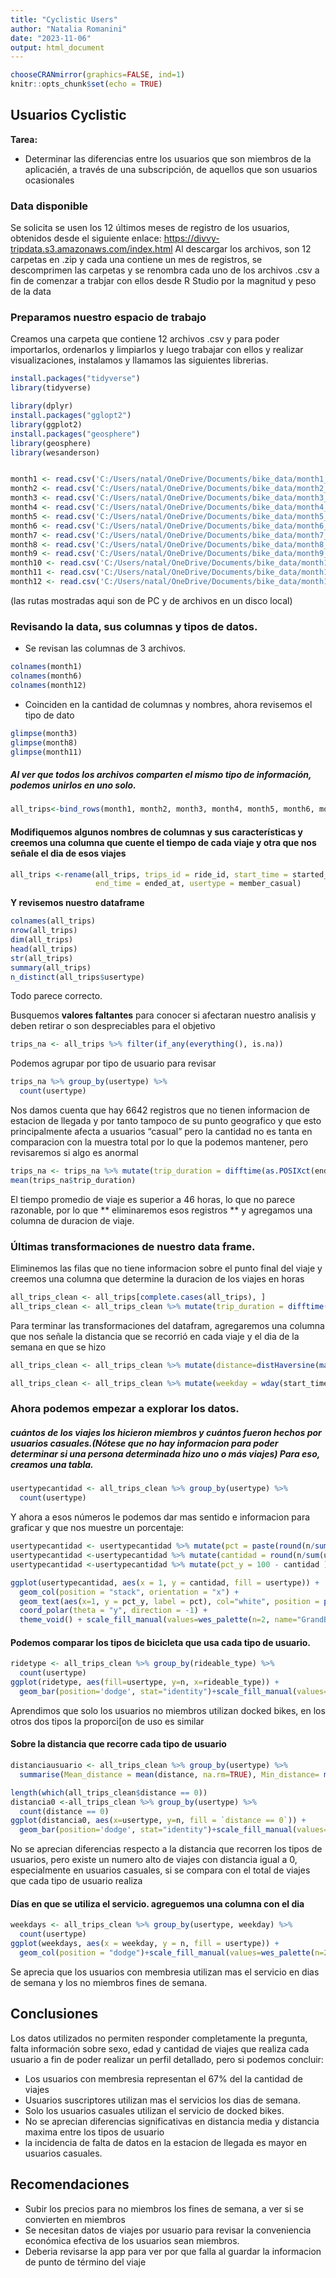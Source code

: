 ```yaml
---
title: "Cyclistic Users"
author: "Natalia Romanini"
date: "2023-11-06"
output: html_document
---
```


```r
chooseCRANmirror(graphics=FALSE, ind=1)
knitr::opts_chunk$set(echo = TRUE)
```

## Usuarios Cyclistic
**Tarea:** 

* Determinar las diferencias entre los usuarios que son miembros de la aplicacién, a       través de una subscripción, de aquellos que son usuarios ocasionales

### Data disponible

Se solicita se usen los 12 últimos meses de registro de los usuarios, obtenidos desde el siguiente enlace: <https://divvy-tripdata.s3.amazonaws.com/index.html>
Al descargar los archivos, son 12 carpetas en .zip y cada una contiene un mes de registros, se descomprimen las carpetas y se renombra cada uno de los archivos .csv a fin de comenzar a trabjar con ellos desde R Studio por la magnitud y peso de la data

### Preparamos nuestro espacio de trabajo

Creamos una carpeta que contiene 12 archivos .csv y para poder importarlos, ordenarlos y limpiarlos y luego trabajar con ellos y realizar visualizaciones, instalamos y llamamos las siguientes librerias. 
```r
install.packages("tidyverse")
library(tidyverse)

library(dplyr)
install.packages("gglopt2")
library(ggplot2)
install.packages("geosphere")
library(geosphere)
library(wesanderson)


month1 <- read.csv('C:/Users/natal/OneDrive/Documents/bike_data/month1_oct2022.csv')
month2 <- read.csv('C:/Users/natal/OneDrive/Documents/bike_data/month2_nov2022.csv')
month3 <- read.csv('C:/Users/natal/OneDrive/Documents/bike_data/month3_dic2022.csv')
month4 <- read.csv('C:/Users/natal/OneDrive/Documents/bike_data/month4_ene2023.csv')
month5 <- read.csv('C:/Users/natal/OneDrive/Documents/bike_data/month5_feb2023.csv')
month6 <- read.csv('C:/Users/natal/OneDrive/Documents/bike_data/month6_mar2023.csv')
month7 <- read.csv('C:/Users/natal/OneDrive/Documents/bike_data/month7_abr2023.csv')
month8 <- read.csv('C:/Users/natal/OneDrive/Documents/bike_data/month8_may2023.csv')
month9 <- read.csv('C:/Users/natal/OneDrive/Documents/bike_data/month9_jun2023.csv')
month10 <- read.csv('C:/Users/natal/OneDrive/Documents/bike_data/month10_jul2023.csv')
month11 <- read.csv('C:/Users/natal/OneDrive/Documents/bike_data/month11_ago2023.csv')
month12 <- read.csv('C:/Users/natal/OneDrive/Documents/bike_data/month12_sep2023.csv')
```
(las rutas mostradas aqui son de PC y de archivos en un disco local)

### Revisando la data, sus columnas y tipos de datos.

* Se revisan las columnas de 3 archivos.
```r
colnames(month1)
colnames(month6)
colnames(month12)
```

* Coinciden en la cantidad de columnas y nombres, ahora revisemos el tipo de dato
```r
glimpse(month3)
glimpse(month8)
glimpse(month11)
```
 
##### Al ver que todos los archivos comparten el mismo tipo de información, podemos unirlos en uno solo.

```r
all_trips<-bind_rows(month1, month2, month3, month4, month5, month6, month7, month8, month9, month10, month11, month12)
```

#### Modifiquemos algunos nombres de columnas y sus características y creemos una columna que cuente el tiempo de cada viaje y otra que nos señale el dia de esos viajes
```r
all_trips <-rename(all_trips, trips_id = ride_id, start_time = started_at, 
                   end_time = ended_at, usertype = member_casual)


```
**Y revisemos nuestro dataframe **
```r
colnames(all_trips) 
nrow(all_trips) 
dim(all_trips)  
head(all_trips)  
str(all_trips)  
summary(all_trips)  
n_distinct(all_trips$usertype)
```
Todo parece correcto.


Busquemos **valores faltantes** para conocer si afectaran nuestro analisis y deben retirar o son despreciables para el objetivo

```r
trips_na <- all_trips %>% filter(if_any(everything(), is.na))
```
Podemos agrupar por tipo de usuario para revisar

```r
trips_na %>% group_by(usertype) %>%
  count(usertype)
```
Nos damos cuenta que hay 6642 registros que no tienen informacion de estacion de llegada y por tanto tampoco de su punto geografico y que esto principalmente afecta a usuarios "casual" pero la cantidad no es tanta en comparacion con la muestra total por lo que la podemos mantener, pero revisaremos si algo es anormal
```r
trips_na <- trips_na %>% mutate(trip_duration = difftime(as.POSIXct(end_time), as.POSIXct(start_time), units = "hours"))
mean(trips_na$trip_duration)
```
El tiempo promedio de viaje es superior a 46 horas, lo que no parece razonable, por lo que ** eliminaremos esos registros ** y agregamos una columna de duracion de viaje.

### Últimas transformaciones de nuestro data frame.

Eliminemos las filas que no tiene informacion sobre el punto final del viaje y creemos una columna que determine la duracion de los viajes en horas
```r
all_trips_clean <- all_trips[complete.cases(all_trips), ]
all_trips_clean <- all_trips_clean %>% mutate(trip_duration = difftime(as.POSIXct(end_time), as.POSIXct(start_time), units = "hours"))

```


Para terminar las transformaciones del datafram, agregaremos una columna que nos señale la distancia que se recorrió en cada viaje y el dia de la semana en que se hizo
```r
all_trips_clean <- all_trips_clean %>% mutate(distance=distHaversine(matrix(c(start_lng,start_lat), ncol = 2), matrix(c(end_lng,end_lat), ncol=2)))

all_trips_clean <- all_trips_clean %>% mutate(weekday = wday(start_time, label = TRUE))
```

### Ahora podemos empezar a explorar los datos.
##### cuántos de los viajes los hicieron miembros y cuántos fueron hechos por usuarios casuales.(Nótese que no hay informacion para poder determinar si una persona determinada hizo uno o más viajes) Para eso, creamos una tabla. 
```r
usertypecantidad <- all_trips_clean %>% group_by(usertype) %>%
  count(usertype)
```
Y ahora a esos números le podemos dar mas sentido e informacion para graficar y que nos muestre un porcentaje:
```r
usertypecantidad <- usertypecantidad %>% mutate(pct = paste(round(n/sum(usertypecantidad$n)*100), "%", sep =""))
usertypecantidad <-usertypecantidad %>% mutate(cantidad = round(n/sum(usertypecantidad$n)*100))
usertypecantidad <-usertypecantidad %>% mutate(pct_y = 100 - cantidad )

ggplot(usertypecantidad, aes(x = 1, y = cantidad, fill = usertype)) + 
  geom_col(position = "stack", orientation = "x") + 
  geom_text(aes(x=1, y = pct_y, label = pct), col="white", position = position_stack(vjust = 0.64))+
  coord_polar(theta = "y", direction = -1) + 
  theme_void() + scale_fill_manual(values=wes_palette(n=2, name="GrandBudapest2")) + ggtitle("Porcentaje de viajes realizado por cada tipo de usuario")

```


#### Podemos comparar los tipos de bicicleta que usa cada tipo de usuario.

```r
ridetype <- all_trips_clean %>% group_by(rideable_type) %>%
  count(usertype)
ggplot(ridetype, aes(fill=usertype, y=n, x=rideable_type)) + 
  geom_bar(position='dodge', stat="identity")+scale_fill_manual(values=wes_palette(n=2, name="GrandBudapest2")) + labs(x= "Tipo de Vehiculo", y ="cantidad de viajes") + ggtitle("Comparación por tipo de vehículo usado")

```



Aprendimos que solo los usuarios no miembros utilizan docked bikes, en los otros dos tipos la proporci[on de uso es similar

#### Sobre la distancia que recorre cada tipo de usuario

```r
distanciausuario <- all_trips_clean %>% group_by(usertype) %>%
  summarise(Mean_distance = mean(distance, na.rm=TRUE), Min_distance= min(distance, na.rm=TRUE), Max_distance = max(distance, na.rm=TRUE))

length(which(all_trips_clean$distance == 0))
distancia0 <-all_trips_clean %>% group_by(usertype) %>%
  count(distance == 0)
ggplot(distancia0, aes(x=usertype, y=n, fill = `distance == 0`)) + 
  geom_bar(position='dodge', stat="identity")+scale_fill_manual(values=wes_palette(n=2, name="GrandBudapest2")) + labs(x= "compara cuando la distancia es cero", y ="cantidad de viajes", fill = "distancia es 0") + ggtitle("Comparación por entre distacia cero y otras")
```

No se aprecian diferencias respecto a la distancia que recorren los tipos de usuarios, pero existe un numero alto de viajes con distancia igual a 0, especialmente en usuarios casuales, si se compara con el total de viajes que cada tipo de usuario realiza

#### Días en que se utiliza el servicio. agreguemos una columna con el dia

```r

weekdays <- all_trips_clean %>% group_by(usertype, weekday) %>%
  count(usertype)
ggplot(weekdays, aes(x = weekday, y = n, fill = usertype)) +
  geom_col(position = "dodge")+scale_fill_manual(values=wes_palette(n=2, name="GrandBudapest2")) + labs(x= "dias de la semana", y ="cantidad de viajes", fill = "Tipo de Usuario") + ggtitle("Comparación por días de la semana")


```

Se aprecia que los usuarios con membresia utilizan mas el servicio en dias de semana y los no miembros fines de semana.

## Conclusiones

Los datos utilizados no permiten responder completamente la pregunta, falta información sobre sexo, edad y cantidad de viajes que realiza cada usuario a fin de poder realizar un perfil detallado, pero si podemos concluir:

* Los usuarios con membresia representan el 67% del la cantidad de viajes 
* Usuarios suscriptores utilizan mas el servicios los dias de semana.
* Solo los usuarios casuales utilizan el servicio de docked bikes.
* No se aprecian diferencias significativas en distancia media y distancia maxima entre   los tipos de usuario
* la incidencia de falta de datos en la estacion de llegada es mayor en usuarios          casuales.

## Recomendaciones

* Subir los precios para no miembros los fines de semana, a ver si se convierten en       miembros
* Se necesitan datos de viajes por usuario para revisar la conveniencia económica
  efectiva de los usuarios sean miembros.
* Deberia revisarse la app para ver por que falla al guardar la informacion de punto de   término del viaje 

